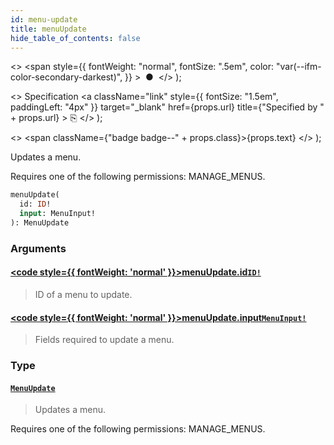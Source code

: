 ```yaml
---
id: menu-update
title: menuUpdate
hide_table_of_contents: false
---
```


  <>
    <span
      style={{
        fontWeight: "normal",
        fontSize: ".5em",
        color: "var(--ifm-color-secondary-darkest)",
      }}
    >
      &nbsp;●&nbsp;
    </span>
  </>
);

  <>
    Specification
    <a
      className="link"
      style={{ fontSize: "1.5em", paddingLeft: "4px" }}
      target="\_blank"
      href={props.url}
      title={"Specified by " + props.url}
    >
      ⎘
    </a>
  </>
);

  <>
    <span className={"badge badge--" + props.class}>{props.text}</span>
  </>
);

Updates a menu.

Requires one of the following permissions: MANAGE_MENUS.

```graphql
menuUpdate(
  id: ID!
  input: MenuInput!
): MenuUpdate
```

### Arguments

#### [<code style={{ fontWeight: 'normal' }}>menuUpdate.<b>id</b></code>](#)<Bullet />[`ID!`](../../../storefront/miscellaneous/scalars/id) <Badge class="secondary" text="non-null"/> <Badge class="secondary" text="scalar"/>

> ID of a menu to update.

#### [<code style={{ fontWeight: 'normal' }}>menuUpdate.<b>input</b></code>](#)<Bullet />[`MenuInput!`](../../../storefront/miscellaneous/inputs/menu-input) <Badge class="secondary" text="non-null"/> <Badge class="secondary" text="input"/>

> Fields required to update a menu.

### Type

#### [`MenuUpdate`](../../../storefront/miscellaneous/objects/menu-update) <Badge class="secondary" text="object"/>

> Updates a menu.

Requires one of the following permissions: MANAGE_MENUS.

>
